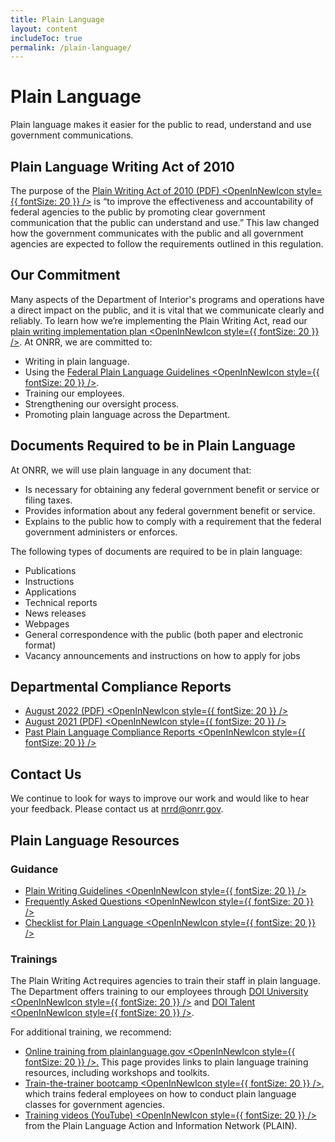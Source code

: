 ```yaml
---
title: Plain Language
layout: content
includeToc: true
permalink: /plain-language/
---
```



# Plain Language

Plain language makes it easier for the public to read, understand and use government communications. 

## Plain Language Writing Act of 2010 

The purpose of the [Plain Writing Act of 2010 (PDF) <OpenInNewIcon style={{ fontSize: 20 }} />](https://www.govinfo.gov/content/pkg/BILLS-111hr946enr/pdf/BILLS-111hr946enr.pdf) is “to improve the effectiveness and accountability of federal agencies to the public by promoting clear government communication that the public can understand and use.” This law changed how the government communicates with the public and all government agencies are expected to follow the requirements outlined in this regulation. 

## Our Commitment 

Many aspects of the Department of Interior's programs and operations have a direct impact on the public, and it is vital that we communicate clearly and reliably. To learn how we’re implementing the Plain Writing Act, read our [plain writing implementation plan <OpenInNewIcon style={{ fontSize: 20 }} />](https://www.doi.gov/plainlanguage/plain-writing-act). At ONRR, we are committed to: 

- Writing in plain language. 
- Using the [Federal Plain Language Guidelines <OpenInNewIcon style={{ fontSize: 20 }} />](https://www.plainlanguage.gov/guidelines/).  
- Training our employees. 
- Strengthening our oversight process. 
- Promoting plain language across the Department. 

## Documents Required to be in Plain Language 

At ONRR, we will use plain language in any document that: 

- Is necessary for obtaining any federal government benefit or service or filing taxes. 
- Provides information about any federal government benefit or service. 
- Explains to the public how to comply with a requirement that the federal government administers or enforces. 

The following types of documents are required to be in plain language: 

- Publications 
- Instructions 
- Applications 
- Technical reports 
- News releases 
- Webpages 
- General correspondence with the public (both paper and electronic format) 
- Vacancy announcements and instructions on how to apply for jobs 

## Departmental Compliance Reports

- [August 2022 (PDF) <OpenInNewIcon style={{ fontSize: 20 }} />](https://www.doi.gov/sites/doi.gov/files/plain-language-report-august-2022.pdf)
- [August 2021 (PDF) <OpenInNewIcon style={{ fontSize: 20 }} />](https://www.doi.gov/sites/doi.gov/files/doi-plain-writing-act-compliance-report-august-2021.pdf)
- [Past Plain Language Compliance Reports <OpenInNewIcon style={{ fontSize: 20 }} />](https://www.doi.gov/plainlanguage/past-plain-language-compliance-reports)

## Contact Us

We continue to look for ways to improve our work and would like to hear your feedback. Please contact us at [nrrd@onrr.gov](mailto:nrrd@onrr.gov).

## Plain Language Resources

### Guidance 

- [Plain Writing Guidelines <OpenInNewIcon style={{ fontSize: 20 }} />](https://www.plainlanguage.gov/guidelines/)
- [Frequently Asked Questions <OpenInNewIcon style={{ fontSize: 20 }} />](https://www.plainlanguage.gov/about/definitions/)  
- [Checklist for Plain Language <OpenInNewIcon style={{ fontSize: 20 }} />](https://www.plainlanguage.gov/resources/checklists/checklist/) 

### Trainings 

The Plain Writing Act requires agencies to train their staff in plain language. The Department offers training to our employees through [DOI University <OpenInNewIcon style={{ fontSize: 20 }} />](https://doiu.doi.gov/catalog) and [DOI Talent <OpenInNewIcon style={{ fontSize: 20 }} />](https://doitalent.ibc.doi.gov/). 
<br />

For additional training, we recommend: 

- [Online training from plainlanguage.gov <OpenInNewIcon style={{ fontSize: 20 }} />.](https://www.plainlanguage.gov/training/online-training/) This page provides links to plain language training resources, including workshops and toolkits. 
- [Train-the-trainer bootcamp <OpenInNewIcon style={{ fontSize: 20 }} />](https://www.plainlanguage.gov/training/train-the-trainer-bootcamp/), which trains federal employees on how to conduct plain language classes for government agencies. 
- [Training videos (YouTube) <OpenInNewIcon style={{ fontSize: 20 }} />](https://www.youtube.com/playlist?list=PLd9b-GuOJ3nHMlmPFMw8cJxN_DW-odj0J) from the Plain Language Action and Information Network (PLAIN).